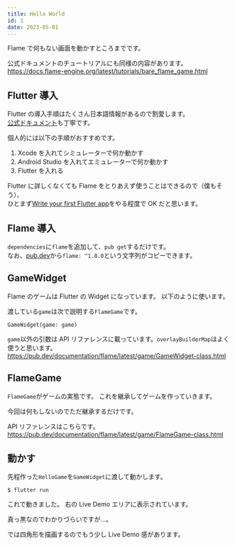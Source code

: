 ```yaml
---
title: Hello World
id: 1
date: 2023-05-01
---
```



Flame で何もない画面を動かすところまでです。

公式ドキュメントのチュートリアルにも同様の内容があります。  
https://docs.flame-engine.org/latest/tutorials/bare_flame_game.html

## Flutter 導入

Flutter の導入手順はたくさん日本語情報があるので割愛します。  
[公式ドキュメント](https://flutter.dev/docs/get-started/install)も丁寧です。

個人的には以下の手順がおすすめです。

1. Xcode を入れてシミュレーターで何か動かす
2. Android Studio を入れてエミュレーターで何か動かす
3. Flutter を入れる

Flutter に詳しくなくても Flame をとりあえず使うことはできるので（僕もそう）、  
ひとまず[Write your first Flutter app](https://docs.flutter.dev/get-started/codelab)をやる程度で OK だと思います。

## Flame 導入

`dependencies`に`flame`を追加して、`pub get`するだけです。  
なお、[pub.dev](https://pub.dev/packages/flame)から`flame: ^1.8.0`という文字列がコピーできます。

<ExampleCode file="pubspec.yaml" label="hello" dir="examples" lang="yaml" />

## GameWidget

Flame のゲームは Flutter の Widget になっています。
以下のように使います。

渡している`game`は次で説明する`FlameGame`です。

```
GameWidget(game: game)
```

`game`以外の引数は API リファレンスに載っています。`overlayBuilderMap`はよく使うと思います。  
https://pub.dev/documentation/flame/latest/game/GameWidget-class.html

## FlameGame

`FlameGame`がゲームの実態です。
これを継承してゲームを作っていきます。

今回は何もしないのでただ継承するだけです。

<ExampleCode file="hello/game.dart" />

API リファレンスはこちらです。  
https://pub.dev/documentation/flame/latest/game/FlameGame-class.html

## 動かす

先程作った`HelloGame`を`GameWidget`に渡して動かします。

<ExampleCode file="hello/page.dart" />

```
$ flutter run
```

これで動きました。
右の Live Demo エリアに表示されています。

真っ黒なのでわかりづらいですが…。

<ExampleLink slug="rect" />
では四角形を描画するのでもう少し Live Demo 感があります。
